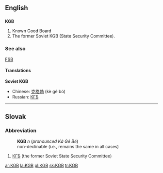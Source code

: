 ==English==
{{wikipedia}}

==={{initialism}}===
'''KGB'''

# Known Good Board
# The former Soviet KGB (State Security Committee).

===See also===
[[FSB]]

====Translations====
{{rfc-level|Translations at L4+ not in L3 POS section}}
'''Soviet KGB'''
*Chinese: [[克格勃]] (kè gé bó)
*Russian: [[КГБ]]

----

==Slovak==

===Abbreviation===
:'''KGB''' ''n'' (''pronounced Ká Gé Bé'')
:non-declinable (i.e., remains the same in all cases)

# [[КГБ]] (the former Soviet State Security Committee)

[[ar:KGB]]
[[la:KGB]]
[[pl:KGB]]
[[sk:KGB]]
[[tr:KGB]]
